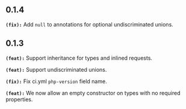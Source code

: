 ## 0.1.4
**`(fix):`** Add `null` to annotations for optional undiscriminated unions.

## 0.1.3
**`(feat):`** Support inheritance for types and inlined requests.

**`(feat):`** Support undiscriminated unions.

**`(fix):`** Fix ci.yml `php-version` field name.

**`(feat):`** We now allow an empty constructor on types with no required properties.


